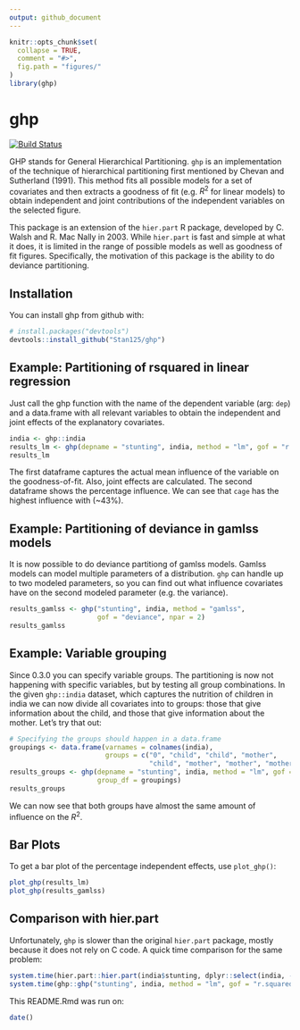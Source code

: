 ```yaml
---
output: github_document
---
```


<!-- README.md is generated from README.Rmd. Please edit that file -->

```r
knitr::opts_chunk$set(
  collapse = TRUE,
  comment = "#>",
  fig.path = "figures/"
)
library(ghp)
```

# ghp
[![Build Status](https://travis-ci.org/Stan125/ghp.svg?branch=master)](https://travis-ci.org/Stan125/ghp)

GHP stands for General Hierarchical Partitioning. `ghp` is an implementation of the technique of hierarchical partitioning first mentioned by Chevan and Sutherland (1991). This method fits all possible models for a set of covariates and then extracts a goodness of fit (e.g. $R^2$ for linear models) to obtain independent and joint contributions of the independent variables on the selected figure.

This package is an extension of the `hier.part` R package, developed by C. Walsh and R. Mac Nally in 2003. While `hier.part` is fast and simple at what it does, it is limited in the range of possible models as well as goodness of fit figures. Specifically, the motivation of this package is the ability to do deviance partitioning.

## Installation

You can install ghp from github with:

```r
# install.packages("devtools")
devtools::install_github("Stan125/ghp")
```

## Example: Partitioning of rsquared in linear regression
Just call the ghp function with the name of the dependent variable (arg: `dep`) and a data.frame with all relevant variables to obtain the independent and joint effects of the explanatory covariates.

```r
india <- ghp::india
results_lm <- ghp(depname = "stunting", india, method = "lm", gof = "r.squared")
results_lm
```

The first dataframe captures the actual mean influence of the variable on the goodness-of-fit. Also, joint effects are calculated. The second dataframe shows the percentage influence. We can see that `cage` has the highest influence with (~43%).

## Example: Partitioning of deviance in gamlss models

It is now possible to do deviance partitiong of gamlss models. Gamlss models can model multiple parameters of a distribution. `ghp` can handle up to two modeled parameters, so you can find out what influence covariates have on the second modeled parameter (e.g. the variance).

```r
results_gamlss <- ghp("stunting", india, method = "gamlss", 
                      gof = "deviance", npar = 2)
results_gamlss
```

## Example: Variable grouping

Since 0.3.0 you can specify variable groups. The partitioning is now not happening with specific variables, but by testing all group combinations. In the given `ghp::india` dataset, which captures the nutrition of children in india we can now divide all covariates into to groups: those that give information about the child, and those that give information about the mother. Let's try that out:

```r
# Specifying the groups should happen in a data.frame 
groupings <- data.frame(varnames = colnames(india), 
                        groups = c("0", "child", "child", "mother", 
                                   "child", "mother", "mother", "mother"))
results_groups <- ghp(depname = "stunting", india, method = "lm", gof = "r.squared",
                      group_df = groupings)
results_groups

```

We can now see that both groups have almost the same amount of influence on the $R^2$.

## Bar Plots
To get a bar plot of the percentage independent effects, use `plot_ghp()`:
```r
plot_ghp(results_lm)
plot_ghp(results_gamlss)
```

## Comparison with hier.part
Unfortunately, `ghp` is slower than the original `hier.part` package, mostly because it does not rely on C code. A quick time comparison for the same problem:
```r
system.time(hier.part::hier.part(india$stunting, dplyr::select(india, -stunting), gof = "Rsqu", barplot = FALSE))
system.time(ghp::ghp("stunting", india, method = "lm", gof = "r.squared"))
```

This README.Rmd was run on:
```r
date()
```

